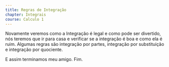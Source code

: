 ```yaml
---
title: Regras de Integração
chapter: Integrais
course: Calculo 1
---
```


Novamente veremos como a Integração é legal e como pode ser divertido, nós teremos que ir para casa e verificar se a integração é boa e como ela é ruim. Algumas regras são integração por partes, integração por substituição e integração por quociente.

E assim terminamos meu amigo. Fim.